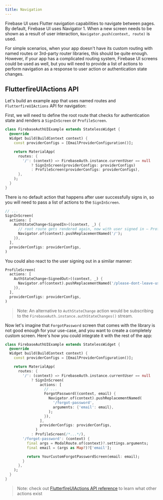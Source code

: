 ```yaml
---
title: Navigation
---
```


Firebase UI uses Flutter navigation capabilities to navigate between pages.
By default, Firebase UI uses Navigator 1. When a new screen needs to be shown as a result of user interaction, `Navigator.push(context, route)` is used.

For simple scenarios, when your app doesn't have its custom routing with named routes or 3rd-party router libraries, this should be quite enough.
However, if your app has a complicated routing system, Firebase UI screens could be used as well, but you will need to provide a list of actions to perform navigation as a response to user action or authentication state changes.

## FlutterfireUIActions API

Let's build an example app that uses named routes and `FlutterfireUIActions` API for navigation:

First, we will need to define the root route that checks for authentication state and renders a `SignInScreen` or `ProfileScreen`.

```dart
class FirebaseAuthUIExample extends StatelessWidget {
  @override
  Widget build(BuildContext context) {
    const providerConfigs = [EmailProviderConfiguration()];

    return MaterialApp(
      routes: {
        '/': (context) => FirebaseAuth.instance.currentUser == null
            ? SignInScreen(providerConfigs: providerConfigs)
            : ProfileScreen(providerConfigs: providerConfigs),
      },
    );
  }
}
```

There is no default action that happens after user successfully signs in, so you will need to pass a list of actions to the `SignInScreen`.

```dart
// ...
SignInScreen(
  actions: [
    AuthStateChange<SignedIn>((context, _) {
      // root route gets rendered again, now with user signed in – ProfileScreen rendered
      Navigator.of(context).pushReplacementNamed('/');
    }),
  ],
  providerConfigs: providerConfigs,
)
```

You could also react to the user signing out in a similar manner:

```dart
ProfileScreen(
  actions: [
    AuthStateChange<SignedOut>((context, _) {
      Navigator.of(context).pushReplacementNamed('/please-dont-leave-us');
    }),
  ],
  providerConfigs: providerConfigs,
)
```

> Note: An alternative to `AuthStateChange` action would be subscribing to the `FirebaseAuth.instance.authStateChanges()` stream.

Now let's imagine that `ForgotPassword` screen that comes with the library is not good enough for your use-case, and you want to create a completely custom screen. Here's how you could integrate it with the rest of the app:

```dart
class FirebaseAuthUIExample extends StatelessWidget {
  @override
  Widget build(BuildContext context) {
    const providerConfigs = [EmailProviderConfiguration()];

    return MaterialApp(
      routes: {
        '/': (context) => FirebaseAuth.instance.currentUser == null
            ? SignInScreen(
                actions: [
                  // ...
                  ForgotPassword((context, email) {
                    Navigator.of(context).pushReplacementNamed(
                      '/forgot-password',
                      arguments: {'email': email},
                    );
                  }),
                ],
                providerConfigs: providerConfigs,
              )
            : ProfileScreen(/*...*/),
        '/forgot-password': (context) {
          final args = ModalRoute.of(context)?.settings.arguments;
          final email = (args as Map?)?['email'];

          return YourCustomForgotPasswordScreen(email: email);
        }
      },
    );
  }
}
```

> Note: check out [FlutterfireUIActions API reference](https://pub.dev/documentation/flutterfire_ui/latest/auth/FlutterfireUIAuthAction-class.html) to learn what other actions exist
